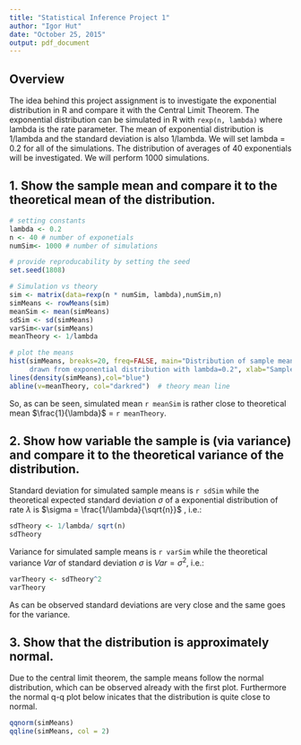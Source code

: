 ```yaml
---
title: "Statistical Inference Project 1"
author: "Igor Hut"
date: "October 25, 2015"
output: pdf_document
---
```




## Overview
The idea behind this project assignment is to investigate the exponential distribution in R and compare it with the Central Limit Theorem. The exponential distribution can be simulated in R with `rexp(n, lambda)` where lambda is the rate parameter. The mean of exponential distribution is 1/lambda and the standard deviation is also 1/lambda. We will set lambda = 0.2 for all of the simulations. The distribution of averages of 40 exponentials will be investigated. We will perform 1000 simulations.

## 1. Show the sample mean and compare it to the theoretical mean of the distribution.

```r

# setting constants
lambda <- 0.2 
n <- 40 # number of exponetials
numSim<- 1000 # number of simulations

# provide reproducability by setting the seed 
set.seed(1808)

# Simulation vs theory
sim <- matrix(data=rexp(n * numSim, lambda),numSim,n)
simMeans <- rowMeans(sim)
meanSim <- mean(simMeans)
sdSim <- sd(simMeans)
varSim<-var(simMeans)
meanTheory <- 1/lambda

```

```r
# plot the means
hist(simMeans, breaks=20, freq=FALSE, main="Distribution of sample means, 
     drawn from exponential distribution with lambda=0.2", xlab="Samples means")
lines(density(simMeans),col="blue")
abline(v=meanTheory, col="darkred")  # theory mean line
```

So, as can be seen, simulated mean `r meanSim` is rather close to theoretical mean $\frac{1}{\lambda}$ = `r meanTheory`.

## 2. Show how variable the sample is (via variance) and compare it to the theoretical variance of the distribution.

Standard deviation for simulated sample means is `r sdSim` while the theoretical expected standard deviation $\sigma$ of a exponential distribution of rate $\lambda$ is $\sigma = \frac{1/\lambda}{\sqrt{n}}$ , i.e.:


```r

sdTheory <- 1/lambda/ sqrt(n)
sdTheory

```

Variance for simulated sample means is `r varSim` while the theoretical variance $Var$ of standard deviation $\sigma$ is $Var = \sigma^2$, i.e.:

```r
varTheory <- sdTheory^2
varTheory

```

As can be observed standard deviations are very close and the same goes for the variance.


## 3. Show that the distribution is approximately normal.


Due to the central limit theorem, the sample means follow the normal distribution, which can be observed already with the first plot. Furthermore the normal q-q plot below inicates that the distribution is quite close to normal.

```r
qqnorm(simMeans)
qqline(simMeans, col = 2)

```



